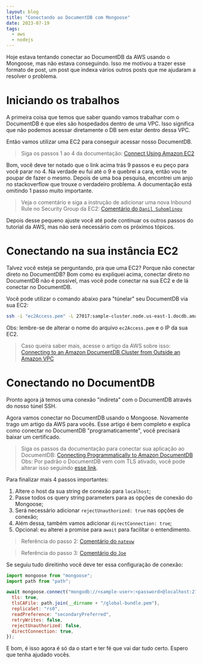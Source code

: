 ```yaml
---
layout: blog
title: "Conectando ao DocumentDB com Mongoose"
date: 2023-07-19
tags:
  - aws
  - nodejs
---
```


Hoje estava tentando conectar ao DocumentDB da AWS usando o Mongoose, mas não estava conseguindo.
Isso me motivou a trazer esse formato de post, um post que indexa vários outros posts que me ajudaram a resolver o problema.

# Iniciando os trabalhos

A primeira coisa que temos que saber quando vamos trabalhar com o DocumentDB é que eles são hospedados dentro de uma VPC. Isso significa que não podemos acessar diretamente o DB sem estar dentro dessa VPC.

Então vamos utilizar uma EC2 para conseguir acessar nosso DocumentDB.

> Siga os passos 1 ao 4 da documentação:
> [Connect Using Amazon EC2](https://docs.amazonaws.cn/en_us/documentdb/latest/developerguide/connect-ec2.html)

Bom, você deve ter notado que o link acima trás 9 passos e eu peço para você parar no 4. Na verdade eu fui até o 9 e quebrei a cara, então vou te poupar de fazer o mesmo.
Depois de uma boa pesquisa, encontrei um anjo no stackoverflow que trouxe o verdadeiro problema. A documentação está omitindo 1 passo muito importante.

> Veja o comentário e siga a instrução de adicionar uma nova Inbound Rule no Security Group da EC2:
> [Comentário do `Danil Suhomlinov`](https://stackoverflow.com/a/74360199/9877567)

Depois desse pequeno ajuste você até pode continuar os outros passos do tutorial da AWS, mas não será necessário com os próximos tópicos.

# Conectando na sua instância EC2

Talvez você esteja se perguntando, pra que uma EC2? Porque não conectar direto no DocumentDB?
Bom como eu expliquei acima, conectar direto no DocumentDB não é possível, mas você pode conectar na sua EC2 e de lá conectar no DocumentDB.

Você pode utilizar o comando abaixo para "túnelar" seu DocumentDB via sua EC2:

```bash
ssh -i "ec2Access.pem" -L 27017:sample-cluster.node.us-east-1.docdb.amazonaws.com:27017 ubuntu@ec2-34-229-221-164.compute-1.amazonaws.com -N
```

Obs: lembre-se de alterar o nome do arquivo `ec2Access.pem` e o IP da sua EC2.

> Caso queira saber mais, acesse o artigo da AWS sobre isso:
> [Connecting to an Amazon DocumentDB Cluster from Outside an Amazon VPC](https://docs.aws.amazon.com/documentdb/latest/developerguide/connect-from-outside-a-vpc.html)

# Conectando no DocumentDB

Pronto agora já temos uma conexão "indireta" com o DocumentDB através do nosso túnel SSH.

Agora vamos conectar no DocumentDB usando o Mongoose. Novamente trago um artigo da AWS para vocês. Esse artigo é bem completo e explica como conectar no DocumentDB "programaticamente", você precisará baixar um certificado.

> Siga os passos da documentação para conectar sua aplicação ao DocumentDB:
> [Connecting Programmatically to Amazon DocumentDB](https://docs.aws.amazon.com/documentdb/latest/developerguide/connect_programmatically.html)
Obs: Por padrão o DocumentDB vem com TLS ativado, você pode alterar isso seguindo [esse link](https://docs.aws.amazon.com/documentdb/latest/developerguide/security.encryption.ssl.html#security.encryption.ssl.managing).

Para finalizar mais 4 passos importantes:

1. Altere o host da sua string de conexão para `localhost`;
2. Passe todos os query string parameters para as opções de conexão do Mongoose;
3. Será necessário adicionar `rejectUnauthorized: true` nas opções de conexão;
4. Além dessa, também vamos adicionar `directConnection: true`;
5. Opcional: eu alterei a promise para `await` para facilitar o entendimento.

> Referência do passo 2: [Comentário do `natevw`](https://stackoverflow.com/a/16311147/9877567)

> Referência do passo 3: [Comentário do `Joe`](https://stackoverflow.com/a/70189567/9877567)

Se seguiu tudo direitinho você deve ter essa configuração de conexão:

```js
import mongoose from "mongoose";
import path from "path";

await mongoose.connect("mongodb://<sample-user>:<password>@localhost:27017", {
  tls: true,
  tlsCAFile: path.join(__dirname + "/global-bundle.pem"),
  replicaSet: "rs0",
  readPreference: "secondaryPreferred",
  retryWrites: false,
  rejectUnauthorized: false,
  directConnection: true,
});
```

E bom, é isso agora é só da o start e ter fé que vai dar tudo certo. Espero que tenha ajudado vocês.
